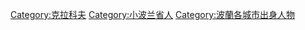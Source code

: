 [[Category:克拉科夫|Category:克拉科夫]]
[[Category:小波兰省人|Category:小波兰省人]]
[[Category:波蘭各城市出身人物|Category:波蘭各城市出身人物]]